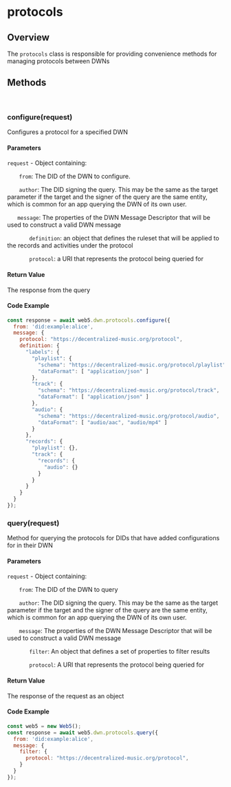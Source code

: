 
# protocols

## Overview
The `protocols` class is responsible for providing convenience methods for managing protocols between DWNs

<Divider type="slash"/>

<section class="api-docs">

## Methods

<br/>

### configure(request)

Configures a protocol for a specified DWN

#### Parameters

`request` - Object containing:

&nbsp;&nbsp;&nbsp;&nbsp;&nbsp;&nbsp; `from`: The DID of the DWN to configure.

&nbsp;&nbsp;&nbsp;&nbsp;&nbsp;&nbsp; `author`: The DID signing the query. This may be the same as the target parameter if the target and the signer of the query are the same entity, which is common for an app querying the DWN of its own user.

&nbsp;&nbsp;&nbsp;&nbsp;&nbsp;&nbsp;`message`: The properties of the DWN Message Descriptor that will be used to construct a valid DWN message

&nbsp;&nbsp;&nbsp;&nbsp;&nbsp;&nbsp;&nbsp;&nbsp;&nbsp;&nbsp;&nbsp;&nbsp; `definition`: an object that defines the ruleset that will be applied to the records and activities under the protocol

&nbsp;&nbsp;&nbsp;&nbsp;&nbsp;&nbsp;&nbsp;&nbsp;&nbsp;&nbsp;&nbsp;&nbsp; `protocol`: a URI that represents the protocol being queried for

#### Return Value

The response from the query

#### Code Example
```js
const response = await web5.dwn.protocols.configure({
  from: 'did:example:alice',
  message: {
    protocol: "https://decentralized-music.org/protocol",
    definition: {
      "labels": {
        "playlist": {
          "schema": "https://decentralized-music.org/protocol/playlist",
          "dataFormat": [ "application/json" ]
        },
        "track": {
          "schema": "https://decentralized-music.org/protocol/track",
          "dataFormat": [ "application/json" ]
        },
        "audio": {
          "schema": "https://decentralized-music.org/protocol/audio",
          "dataFormat": [ "audio/aac", "audio/mp4" ]
        }
      },
      "records": {
        "playlist": {},
        "track": {
          "records": {
            "audio": {}
          }
        }
      }
    }
  }
});

```

<Divider type="slash"/>

### query(request)

Method for querying the protocols for DIDs that have added configurations for in their DWN

#### Parameters

`request` - Object containing:

&nbsp;&nbsp;&nbsp;&nbsp;&nbsp;&nbsp; `from`: The DID of the DWN to query

&nbsp;&nbsp;&nbsp;&nbsp;&nbsp;&nbsp; `author`: The DID signing the query. This may be the same as the target parameter if the target and the signer of the query are the same entity, which is common for an app querying the DWN of its own user.

&nbsp;&nbsp;&nbsp;&nbsp;&nbsp;&nbsp; `message`: The properties of the DWN Message Descriptor that will be used to construct a valid DWN message

&nbsp;&nbsp;&nbsp;&nbsp;&nbsp;&nbsp;&nbsp;&nbsp;&nbsp;&nbsp;&nbsp;&nbsp; `filter`: An object that defines a set of properties to filter results

&nbsp;&nbsp;&nbsp;&nbsp;&nbsp;&nbsp;&nbsp;&nbsp;&nbsp;&nbsp;&nbsp;&nbsp; `protocol`: A URI that represents the protocol being queried for

#### Return Value

The response of the request as an object

#### Code Example

```js
const web5 = new Web5();
const response = await web5.dwn.protocols.query({
  from: 'did:example:alice',
  message: {
    filter: {
      protocol: "https://decentralized-music.org/protocol",
    }
  }
});
```
</section>